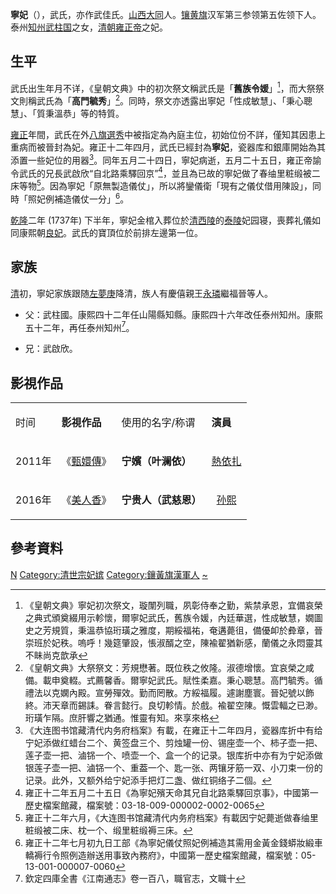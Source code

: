 '''寧妃'''（{{bd|？年||1734年||catIdx=W}}），武氏，亦作武佳氏。[[山西省_(清)|山西]][[大同府|大同]]人。[[镶黄旗|镶黄旗]]汉军第三参领第五佐领下人。泰州[[知州|知州]][[武柱国|武柱国]]之女，[[清朝|清朝]][[雍正帝|雍正帝]]之妃。

==生平==

武氏出生年月不详，《皇朝文典》中的初次祭文稱武氏是「'''舊族令媛'''」<ref>《皇朝文典》寧妃初次祭文，璇闈列職，夙彰侍奉之勤，紫禁承恩，宜備哀榮之典式頒奠綴用示軫懷，爾寧妃武氏，舊族令媛，內廷華選，性成敏慧，嫺圖史之芳規質，秉溫恭協珩璜之雅度，期綏福祐，奄遘薨徂，備優卹於彜章，晉崇班於妃秩。嗚呼！幾筵肇設，悵淑醑之空，陳褕翟猶新感，蘭儀之永悶靈其不眛尚克歆承</ref>，而大祭祭文則稱武氏為「'''高門毓秀'''」<ref>《皇朝文典》大祭祭文：芳規懋著。既位秩之攸隆。淑德增懷。宜哀榮之咸備。載申奠輟。式薦馨香。爾寧妃武氏。賦性柔嘉。秉心聰慧。高門毓秀。循禮法以克嫻內殿。宣勞殫效。勤而罔散。方綏福履。遽謝塵寰。晉妃號以飾終。沛天章而錫誄。眷言懿行。良切軫情。於戲。褕翟空陳。慨雲輻之已渺。珩璜乍隔。庶肝響之猶通。惟靈有知。來享來格</ref>。同時，祭文亦透露出寧妃「性成敏慧」、「秉心聰慧」、「質秉溫恭」等的特質。

[[雍正|雍正]]年間，武氏在外[[八旗選秀|八旗選秀]]中被指定為內庭主位，初始位份不詳，僅知其因患上重病而被晉封為妃。雍正十二年四月，武氏已經封為'''寧妃'''，瓷器库和銀庫開始為其添置一些妃位的用器<ref>《大连图书馆藏清代内务府档案》有載，在雍正十二年四月，瓷器库折中有给宁妃添做红蜡台二个、黄签盘三个、剪烛罐一份、锡座壶一个、柿子壶一把、莲子壶一把、滷铞一个、喷壶一个、盒一个的记录。银库折中亦有为宁妃添做银莲子壶一把、滷铞一个、重葢一个、匙一张、两镶牙筋一双、小刀束一份的记录。此外，又额外给宁妃添手把灯二盏、做红铜络子二個。</ref>。同年五月二十四日，寧妃病逝，五月二十五日，雍正帝諭令武氏的兄長武啟欣“自北路乘驛回京”<ref>雍正十二年五月二十五日《為寧妃殯天命其兄自北路乘驛回京事》，中國第一歷史檔案館藏，檔案號：03-18-009-000002-0002-0065</ref>，並且為已故的寧妃做了春䌷里粧缎被二床等物<ref>雍正十二年六月，《大连图书馆藏清代内务府档案》有載因宁妃薨逝做春䌷里粧缎被二床、枕一个、缎里粧缎褥三床。</ref>。因為寧妃「原無製造儀仗」，所以將鑾儀衛「現有之儀仗借用陳設」，同時「照妃例補造儀仗一分」<ref>雍正十二年七月初九日工部《為寧妃儀仗照妃例補造其需用金黃金錢蟒妝緞車轎褥行令照例造辦送用事致內務府》，中國第一歷史檔案館藏，檔案號：05-13-001-000007-0060</ref>。

[[乾隆|乾隆]]二年 (1737年) 下半年，寧妃金棺入葬位於[[清西陵|清西陵]]的[[清泰陵|泰陵]]妃园寝，喪葬礼儀如同康熙朝[[良妃_(康熙帝)|良妃]]。武氏的寶頂位於前排左邊第一位。

==家族==

[[清朝|清]]初，寧妃家族跟随[[左夢庚|左夢庚]]降清，族人有慶僖親王[[永璘|永璘]]繼福晉等人。

*父：武柱國。康熙四十二年任山陽縣知縣。康熙四十六年改任泰州知州。康熙五十二年，再任泰州知州<ref>欽定四庫全書《江南通志》卷一百八，職官志，文職十</ref>。

*兄：武啟欣。

== 影視作品 ==
{| class="wikitable" style="width:90%;"
|-  style="background:cornflowerblue; color:white; text-align:center;"
|时间||'''影視作品'''||使用的名字/称谓||'''演員'''
|-
| style="text-align:center;"|2011年||《[[甄嬛傳|甄嬛傳]]》||'''宁嬪（叶澜依） ''' || style="text-align:center;"|[[熱依扎|熱依扎]]
|-
| style="text-align:center;"|2016年||《[[美人香|美人香]]》||'''宁贵人（武慈恩） ''' || style="text-align:center;"|[[孙熙|孙熙]]
|}

==參考資料==
{{reflist}}
{{清世宗皇室}}
{{DEFAULTSORT:N}}
[[Category:清朝妃|N]]
[[Category:清世宗妃嫔|Category:清世宗妃嫔]]
[[Category:鑲黃旗漢軍人|Category:鑲黃旗漢軍人]]
[[Category:武姓|~]]